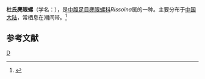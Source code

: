 {{Speciesbox
| taxon = Rissoina dunedini
| binomial_authority = Grabau et King
}}
'''杜氏麂眼螺'''（学名：''{{lang|la|Rissoina dunedini}}''），是[[中腹足目|中腹足目]][[麂眼螺科|麂眼螺科]]''Rissoina''属的一种。主要分布于[[中国大陆|中国大陆]]，常栖息在潮间带。<ref>{{cite web|url=http://shell.sinica.edu.tw/chinese/shellbase_detail.php?science_no=6476|title=国际贝库：杜氏麂眼螺|publisher=台湾贝类资料库|accessdate=2009-08-11|archive-date=2016-03-04|archive-url=https://web.archive.org/web/20160304105127/http://shell.sinica.edu.tw/chinese/shellbase_detail.php?science_no=6476|dead-url=no}}</ref>

== 参考文献 ==
{{reflist}}

{{Taxonbar}}
[[Category:麂眼螺科|D]]